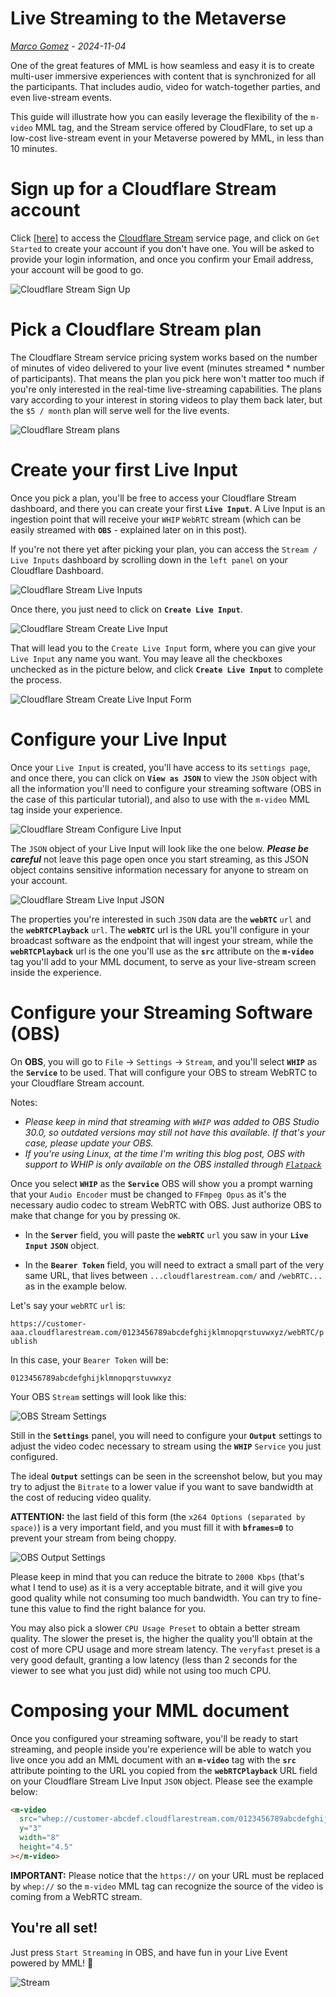 # Live Streaming to the Metaverse
_[Marco Gomez](https://x.com/TheCodeTherapy) - 2024-11-04_

One of the great features of MML is how seamless and easy it is to create multi-user immersive experiences with content that is synchronized for all the participants. That includes audio, video for watch-together parties, and even live-stream events.

This guide will illustrate how you can easily leverage the flexibility of the `m-video` MML tag, and the Stream service offered by CloudFlare, to set up a low-cost live-stream event in your Metaverse powered by MML, in less than 10 minutes.

# Sign up for a Cloudflare Stream account

Click [[here]](https://www.cloudflare.com/developer-platform/products/cloudflare-stream/) to access the [Cloudflare Stream](https://www.cloudflare.com/developer-platform/products/cloudflare-stream/) service page, and click on `Get Started` to create your account if you don't have one. You will be asked to provide your login information, and once you confirm your Email address, your account will be good to go.

![Cloudflare Stream Sign Up](/images/blog/live-stream-to-the-metaverse/01-sign-up.png)

# Pick a Cloudflare Stream plan

The Cloudflare Stream service pricing system works based on the number of minutes of video delivered to your live event (minutes streamed * number of participants). That means the plan you pick here won't matter too much if you're only interested in the real-time live-streaming capabilities. The plans vary according to your interest in storing videos to play them back later, but the `$5 / month` plan will serve well for the live events.

![Cloudflare Stream plans](/images/blog/live-stream-to-the-metaverse/02-pick-a-plan.png)

# Create your first Live Input

Once you pick a plan, you'll be free to access your Cloudflare Stream dashboard, and there you can create your first **`Live Input`**. A Live Input is an ingestion point that will receive your `WHIP` `WebRTC` stream (which can be easily streamed with **`OBS`** - explained later on in this post).

If you're not there yet after picking your plan, you can access the `Stream / Live Inputs` dashboard by scrolling down in the `left panel` on your Cloudflare Dashboard.

![Cloudflare Stream Live Inputs](/images/blog/live-stream-to-the-metaverse/03-live-inputs.png)

Once there, you just need to click on **`Create Live Input`**.

![Cloudflare Stream Create Live Input](/images/blog/live-stream-to-the-metaverse/04-create-live-input.png)

That will lead you to the `Create Live Input` form, where you can give your `Live Input` any name you want. You may leave all the checkboxes unchecked as in the picture below, and click **`Create Live Input`** to complete the process.

![Cloudflare Stream Create Live Input Form](/images/blog/live-stream-to-the-metaverse/05-create-live-input-form.png)

# Configure your Live Input

Once your `Live Input` is created, you'll have access to its `settings page`, and once there, you can click on **`View as JSON`** to view the `JSON` object with all the information you'll need to configure your streaming software (OBS in the case of this particular tutorial), and also to use with the `m-video` MML tag inside your experience.

![Cloudflare Stream Configure Live Input](/images/blog/live-stream-to-the-metaverse/06-live-input-config.png)

The `JSON` object of your Live Input will look like the one below. ***Please be careful*** not leave this page open once you start streaming, as this JSON object contains sensitive information necessary for anyone to stream on your account.

![Cloudflare Stream Live Input JSON](/images/blog/live-stream-to-the-metaverse/07-live-input-settings-json.png)

The properties you're interested in such `JSON` data are the **`webRTC`** `url` and the **`webRTCPlayback`** `url`. The **`webRTC`** url is the URL you'll configure in your broadcast software as the endpoint that will ingest your stream, while the **`webRTCPlayback`** url is the one you'll use as the **`src`** attribute on the **`m-video`** tag you'll add to your MML document, to serve as your live-stream screen inside the experience.

# Configure your Streaming Software (OBS)

On **OBS**, you will go to `File` -> `Settings` -> `Stream`, and you'll select **`WHIP`** as the **`Service`** to be used. That will configure your OBS to stream WebRTC to your Cloudflare Stream account.

Notes:

* _Please keep in mind that streaming with `WHIP` was added to OBS Studio 30.0, so outdated versions may still not have this available. If that's your case, please update your OBS._
* _If you're using Linux, at the time I'm writing this blog post, OBS with support to WHIP is only available on the OBS installed through [`Flatpack`](https://flathub.org/apps/com.obsproject.Studio)_

Once you select **`WHIP`** as the **`Service`** OBS will show you a prompt warning that your `Audio Encoder` must be changed to `FFmpeg Opus` as it's the necessary audio codec to stream WebRTC with OBS. Just authorize OBS to make that change for you by pressing `OK`.

- In the **`Server`** field, you will paste the **`webRTC`** `url` you saw in your **`Live Input`** **`JSON`** object.

- In the **`Bearer Token`** field, you will need to extract a small part of the very same URL, that lives between `...cloudflarestream.com/` and `/webRTC...` as in the example below.

Let's say your `webRTC` `url` is:

`https://customer-aaa.cloudflarestream.com/0123456789abcdefghijklmnopqrstuvwxyz/webRTC/publish`


In this case, your `Bearer Token` will be:

`0123456789abcdefghijklmnopqrstuvwxyz`

Your OBS `Stream` settings will look like this:

![OBS Stream Settings](/images/blog/live-stream-to-the-metaverse/08-obs-stream-settings.png)

Still in the **`Settings`** panel, you will need to configure your **`Output`** settings to adjust the video codec necessary to stream using the **`WHIP`** `Service` you just configured.

The ideal **`Output`** settings can be seen in the screenshot below, but you may try to adjust the `Bitrate` to a lower value if you want to save bandwidth at the cost of reducing video quality.

**ATTENTION:** the last field of this form (the `x264 Options (separated by space)`) is a very important field, and you must fill it with **`bframes=0`** to prevent your stream from being choppy.

![OBS Output Settings](/images/blog/live-stream-to-the-metaverse/09-obs-output-settings.png)

Please keep in mind that you can reduce the bitrate to `2000 Kbps` (that's what I tend to use) as it is a very acceptable bitrate, and it will give you good quality while not consuming too much bandwidth. You can try to fine-tune this value to find the right balance for you.

You may also pick a slower `CPU Usage Preset` to obtain a better stream quality. The slower the preset is, the higher the quality you'll obtain at the cost of more CPU usage and more stream latency. The `veryfast` preset is a very good default, granting a low latency (less than 2 seconds for the viewer to see what you just did) while not using too much CPU.

# Composing your MML document

Once you configured your streaming software, you'll be ready to start streaming, and people inside you're experience will be able to watch you live once you add an MML document with an **`m-video`** tag with the **`src`** attribute pointing to the URL you copied from the **`webRTCPlayback`** URL field on your Cloudflare Stream Live Input `JSON` object. Please see the example below:

```html
<m-video
  src="whep://customer-abcdef.cloudflarestream.com/0123456789abcdefghijk/webRTC/play"
  y="3"
  width="8"
  height="4.5"
></m-video>
```

**IMPORTANT:** Please notice that the `https://` on your URL must be replaced by `whep://` so the `m-video` MML tag can recognize the source of the video is coming from a WebRTC stream.

## You're all set!

Just press `Start Streaming` in OBS, and have fun in your Live Event powered by MML! 🎉

![Stream](/images/blog/live-stream-to-the-metaverse/10-stream.gif)
